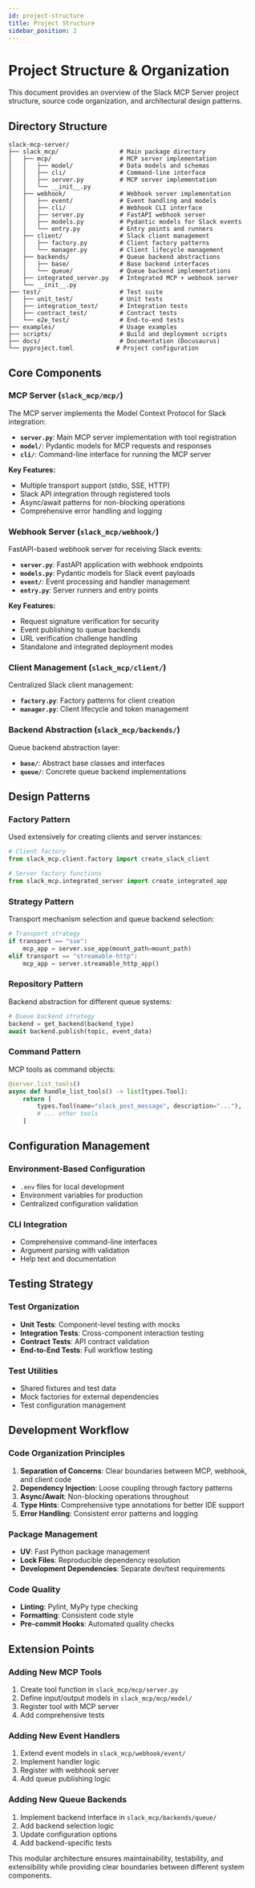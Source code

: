 ```yaml
---
id: project-structure
title: Project Structure
sidebar_position: 2
---
```


# Project Structure & Organization

This document provides an overview of the Slack MCP Server project structure, source code organization, and architectural design patterns.

## Directory Structure

```
slack-mcp-server/
├── slack_mcp/                 # Main package directory
│   ├── mcp/                   # MCP server implementation
│   │   ├── model/             # Data models and schemas
│   │   ├── cli/               # Command-line interface
│   │   ├── server.py          # MCP server implementation
│   │   └── __init__.py
│   ├── webhook/               # Webhook server implementation
│   │   ├── event/             # Event handling and models
│   │   ├── cli/               # Webhook CLI interface
│   │   ├── server.py          # FastAPI webhook server
│   │   ├── models.py          # Pydantic models for Slack events
│   │   └── entry.py           # Entry points and runners
│   ├── client/                # Slack client management
│   │   ├── factory.py         # Client factory patterns
│   │   └── manager.py         # Client lifecycle management
│   ├── backends/              # Queue backend abstractions
│   │   ├── base/              # Base backend interfaces
│   │   └── queue/             # Queue backend implementations
│   ├── integrated_server.py   # Integrated MCP + webhook server
│   └── __init__.py
├── test/                      # Test suite
│   ├── unit_test/             # Unit tests
│   ├── integration_test/      # Integration tests
│   ├── contract_test/         # Contract tests
│   └── e2e_test/              # End-to-end tests
├── examples/                  # Usage examples
├── scripts/                   # Build and deployment scripts
├── docs/                      # Documentation (Docusaurus)
└── pyproject.toml            # Project configuration
```

## Core Components

### **MCP Server (`slack_mcp/mcp/`)**

The MCP server implements the Model Context Protocol for Slack integration:

- **`server.py`**: Main MCP server implementation with tool registration
- **`model/`**: Pydantic models for MCP requests and responses
- **`cli/`**: Command-line interface for running the MCP server

**Key Features:**
- Multiple transport support (stdio, SSE, HTTP)
- Slack API integration through registered tools
- Async/await patterns for non-blocking operations
- Comprehensive error handling and logging

### **Webhook Server (`slack_mcp/webhook/`)**

FastAPI-based webhook server for receiving Slack events:

- **`server.py`**: FastAPI application with webhook endpoints
- **`models.py`**: Pydantic models for Slack event payloads
- **`event/`**: Event processing and handler management
- **`entry.py`**: Server runners and entry points

**Key Features:**
- Request signature verification for security
- Event publishing to queue backends
- URL verification challenge handling
- Standalone and integrated deployment modes

### **Client Management (`slack_mcp/client/`)**

Centralized Slack client management:

- **`factory.py`**: Factory patterns for client creation
- **`manager.py`**: Client lifecycle and token management

### **Backend Abstraction (`slack_mcp/backends/`)**

Queue backend abstraction layer:

- **`base/`**: Abstract base classes and interfaces
- **`queue/`**: Concrete queue backend implementations

## Design Patterns

### **Factory Pattern**
Used extensively for creating clients and server instances:

```python
# Client factory
from slack_mcp.client.factory import create_slack_client

# Server factory functions
from slack_mcp.integrated_server import create_integrated_app
```

### **Strategy Pattern**
Transport mechanism selection and queue backend selection:

```python
# Transport strategy
if transport == "sse":
    mcp_app = server.sse_app(mount_path=mount_path)
elif transport == "streamable-http":
    mcp_app = server.streamable_http_app()
```

### **Repository Pattern**
Backend abstraction for different queue systems:

```python
# Queue backend strategy
backend = get_backend(backend_type)
await backend.publish(topic, event_data)
```

### **Command Pattern**
MCP tools as command objects:

```python
@server.list_tools()
async def handle_list_tools() -> list[types.Tool]:
    return [
        types.Tool(name="slack_post_message", description="..."),
        # ... other tools
    ]
```

## Configuration Management

### **Environment-Based Configuration**
- `.env` files for local development
- Environment variables for production
- Centralized configuration validation

### **CLI Integration**
- Comprehensive command-line interfaces
- Argument parsing with validation
- Help text and documentation

## Testing Strategy

### **Test Organization**
- **Unit Tests**: Component-level testing with mocks
- **Integration Tests**: Cross-component interaction testing
- **Contract Tests**: API contract validation
- **End-to-End Tests**: Full workflow testing

### **Test Utilities**
- Shared fixtures and test data
- Mock factories for external dependencies
- Test configuration management

## Development Workflow

### **Code Organization Principles**
1. **Separation of Concerns**: Clear boundaries between MCP, webhook, and client code
2. **Dependency Injection**: Loose coupling through factory patterns
3. **Async/Await**: Non-blocking operations throughout
4. **Type Hints**: Comprehensive type annotations for better IDE support
5. **Error Handling**: Consistent error patterns and logging

### **Package Management**
- **UV**: Fast Python package management
- **Lock Files**: Reproducible dependency resolution
- **Development Dependencies**: Separate dev/test requirements

### **Code Quality**
- **Linting**: Pylint, MyPy type checking
- **Formatting**: Consistent code style
- **Pre-commit Hooks**: Automated quality checks

## Extension Points

### **Adding New MCP Tools**
1. Create tool function in `slack_mcp/mcp/server.py`
2. Define input/output models in `slack_mcp/mcp/model/`
3. Register tool with MCP server
4. Add comprehensive tests

### **Adding New Event Handlers**
1. Extend event models in `slack_mcp/webhook/event/`
2. Implement handler logic
3. Register with webhook server
4. Add queue publishing logic

### **Adding New Queue Backends**
1. Implement backend interface in `slack_mcp/backends/queue/`
2. Add backend selection logic
3. Update configuration options
4. Add backend-specific tests

This modular architecture ensures maintainability, testability, and extensibility while providing clear boundaries between different system components.
